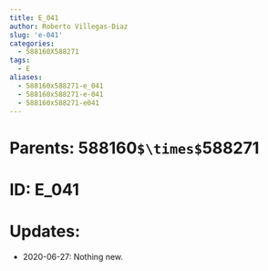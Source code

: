 ```yaml
---
title: E_041
author: Roberto Villegas-Diaz
slug: 'e-041'
categories:
  - 588160X588271
tags:
  - E
aliases:
  - 588160x588271-e_041
  - 588160x588271-e-041
  - 588160x588271-e041
---
```


# **Parents**: 588160`$\times$`588271
# **ID**: E_041
# **Updates**: 
 - 2020-06-27: Nothing new.
